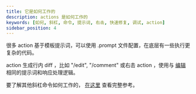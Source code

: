 ```yaml
---
title: 它是如何工作的
description: actions 是如何工作的
keywords: [如何, 斜杠, 命令, 提示词, 右击, 快速修复, 调试, action]
sidebar_position: 4
---
```


很多 action 基于模板提示词，可以使用 .prompt 文件配置，在底层有一些执行更复杂的代码。

action 生成行内 diff ，比如 "/edit", "/comment" 或右击 action ，使用与 [编辑](edit/how-it-works.md) 相同的提示词和响应处理逻辑。

要了解其他斜杠命令如何工作的， [在这里](../customize/slash-commands.md) 查看完整参考。
